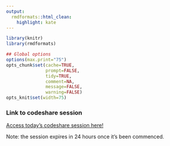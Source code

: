 ```yaml
---
output:
  rmdformats::html_clean:
    highlight: kate
---
```



```r
library(knitr)
library(rmdformats)

## Global options
options(max.print="75")
opts_chunk$set(cache=TRUE,
               prompt=FALSE,
               tidy=TRUE,
               comment=NA,
               message=FALSE,
               warning=FALSE)
opts_knit$set(width=75)
```

### Link to codeshare session

[Access today's codeshare session here!](https://codeshare.io/5M8Qby)

Note: the session expires in 24 hours once it's been commenced.
